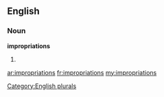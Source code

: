 ==English==

===Noun===
'''impropriations'''

# {{plural of|[[impropriation]]}}

[[Category:English plurals]]

[[ar:impropriations]]
[[fr:impropriations]]
[[my:impropriations]]